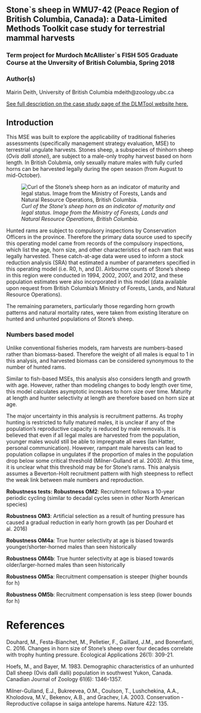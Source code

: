 
## Stone`s sheep in WMU7-42 (Peace Region of British Columbia, Canada): a Data-Limited Methods Toolkit case study for terrestrial mammal harvests

### Term project for Murdoch McAllister`s FISH 505 Graduate Course at the Unversity of British Columbia, Spring 2018

### Author(s)
Mairin Deith, University of British Columbia
mdeith@zoology.ubc.ca

[See full description on the case study page of the DLMTool website here.](http://www.datalimitedtoolkit.org/Case_Studies_Table/Stones_Sheep_BC/WMU42_StonesSheep.html)

## Introduction
This MSE was built to explore the applicability of traditional fisheries assessments (specifically management strategy evaluation, MSE) to terrestrial ungulate harvests. Stones sheep, a subspecies of thinhorn sheep (*Ovis dalli stonei*), are subject to a male-only trophy harvest based on horn length. In British Colubmia, only sexually mature males with fully curled horns can be harvested legally during the open season (from August to mid-October).

![*Curl of the Stone's sheep horn as an indicator of maturity and legal status. Image from the Ministry of Forests, Lands and Natural Resource Operations, British Columbia.*](https://github.com/mairindeith/StonesRamMSE_DLMTool/FullCurlSpecification.PNG)

Hunted rams are subject to compulsory inspections by Conservation Officers in the province. Therefore the primary data source used to specify this operating model came from records of the compulsory inspections, which list the age, horn size, and other characteristics of each ram that was legally harvested. These catch-at-age data were used to inform a stock reduction analysis (SRA) that estimated a number of parameters specified in this operating model (i.e. R0, h, and D). Airbourne counts of Stone's sheep in this region were conducted in 1994, 2002, 2007, and 2012, and these population estimates were also incorporated in this model (data available upon request from British Columbia's Ministry of Forests, Lands, and Natural Resource Operations).

The remaining parameters, particularly those regarding horn growth patterns and natural mortality rates, were taken from existing literature on hunted and unhunted populations of Stone's sheep.

### Numbers based model
Unlike conventional fisheries models, ram harvests are numbers-based rather than biomass-based. Therefore the weight of all males is equal to 1 in this analysis, and harvested biomass can be considered synonymous to the number of hunted rams.

Similar to fish-based MSEs, this analysis also considers length and growth with age. However, rather than modeling changes to body length over time, this model calculates asymptotic increases to horn size over time. Maturity at length and hunter selectivity at length are therefore based on horn size at age.   

The major uncertainty in this analysis is recruitment patterns. As trophy hunting is restricted to fully matured males, it is unclear if any of the population's reproductive capacity is reduced by male removals. It is believed that even if all legal males are harvested from the population, younger males would still be able to impregnate all ewes (Ian Hatter, personal communication). However, rampant male harvests can lead to population collapse in ungulates if the proportion of males in the population drop below some critical threshold (Milner-Gulland et al. 2003). At this time, it is unclear what this threshold may be for Stone's rams. This analysis assumes a Beverton-Holt recruitment pattern with high steepness to reflect the weak link between male numbers and reproduction.   

**Robustness tests:**
**Robustness OM2**: Recruitment follows a 10-year periodic cycling (similar to decadal cycles seen in other North American species)

**Robustness OM3**: Artificial selection as a result of hunting pressure has caused a gradual reduction in early horn growth (as per Douhard et al. 2016)

**Robustness OM4a**: True hunter selectivity at age is biased towards younger/shorter-horned males than seen historically

**Robustness OM4b**: True hunter selectivity at age is biased towards older/larger-horned males than seen historically

**Robustness OM5a**: Recruitment compensation is steeper (higher bounds for h)

**Robustness OM5b**: Recruitment compensation is less steep (lower bounds for h)


# References

Douhard, M., Festa-Bianchet, M., Pelletier, F., Gaillard, J.M., and Bonenfanti, C. 2016. Changes in horn size of Stone's sheep over four decades correlate with trophy hunting pressure. Ecological Applications 26(1): 309-21.

Hoefs, M., and Bayer, M. 1983. Demographic characteristics of an unhunted Dall sheep (Ovis dalli dalli) population in southwest Yukon, Canada. Canadian Journal of Zoology 61(6): 1346-1357.

Milner-Gulland, E.J., Bukreevea, O.M., Coulson, T., Lushchekina, A.A., Kholodova, M.V., Bekenov, A.B., and Grachev, I.A. 2003. Conservation - Reproductive collapse in saiga antelope harems. Nature 422: 135.
